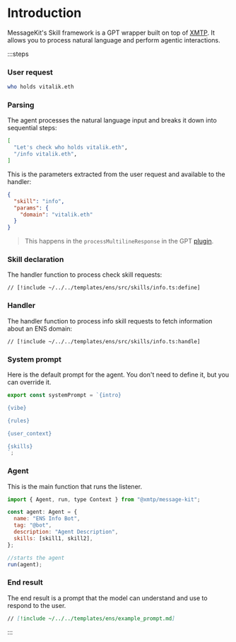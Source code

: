 # Introduction

MessageKit's Skill framework is a GPT wrapper built on top of [XMTP](https://xmtp.org). It allows you to process natural language and perform agentic interactions.

:::steps

### User request

```bash
who holds vitalik.eth
```

### Parsing

The agent processes the natural language input and breaks it down into sequential steps:

```bash
[
  "Let's check who holds vitalik.eth",
  "/info vitalik.eth",
]
```

This is the parameters extracted from the user request and available to the handler:

```json
{
  "skill": "info",
  "params": {
    "domain": "vitalik.eth"
  }
}
```

> This happens in the `processMultilineResponse` in the GPT [plugin](/plugins/gpt).

### Skill declaration

The handler function to process check skill requests:

```tsx [src/skills/info.ts]
// [!include ~/../../templates/ens/src/skills/info.ts:define]
```

### Handler

The handler function to process info skill requests to fetch information about an ENS domain:

```tsx [src/skills/info.ts]
// [!include ~/../../templates/ens/src/skills/info.ts:handle]
```

### System prompt

Here is the default prompt for the agent. You don't need to define it, but you can override it.

```jsx [src/prompt.ts]
export const systemPrompt = `{intro}

{vibe}

{rules}

{user_context}

{skills}
`;
```

### Agent

This is the main function that runs the listener.

```jsx
import { Agent, run, type Context } from "@xmtp/message-kit";

const agent: Agent = {
  name: "ENS Info Bot",
  tag: "@bot",
  description: "Agent Description",
  skills: [skill1, skill2],
};

//starts the agent
run(agent);
```

### End result

The end result is a prompt that the model can understand and use to respond to the user.

```md [example_prompt.md]
// [!include ~/../../templates/ens/example_prompt.md]
```

:::
